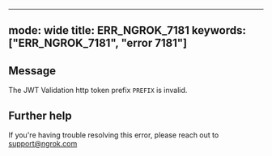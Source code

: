
---
mode: wide
title: ERR_NGROK_7181
keywords: ["ERR_NGROK_7181", "error 7181"]
---

## Message
The JWT Validation http token prefix `PREFIX` is invalid.




## Further help
If you're having trouble resolving this error, please reach out to [support@ngrok.com](mailto:support@ngrok.com?subject=Help%20with%20ERR_NGROK_7181)

